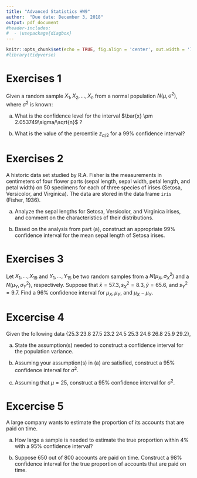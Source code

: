 ```yaml
---
title: "Advanced Statistics HW9"
author:  "Due date: December 3, 2018"
output: pdf_document
#header-includes:
#  - \usepackage{diagbox}
---
```


```r
knitr::opts_chunk$set(echo = TRUE, fig.align = 'center', out.width = '75%', fig.asp = .75)
#library(tidyverse)
```

# Exercises 1

Given a random sample $X_1, X_2, ... , X_n$ from a normal population $N(\mu, \sigma^2)$, where $\sigma^2$ is known:

(a) What is the confidence level for the interval
$\bar{x} \pm 2.053749\sigma/\sqrt{n}$ ?

(b) What is the value of the percentile $z_{\alpha/2}$ for a 99% confidence interval?


# Exercises 2

A historic data set studied by R.A. Fisher is the measurements in centimeters of four flower parts (sepal length, sepal width, petal length, and petal width) on 50 specimens for each of three species of irises (Setosa, Versicolor, and Virginica). The data are stored in
the data frame `iris` (Fisher, 1936).

(a) Analyze the sepal lengths for Setosa, Versicolor, and Virginica irises, and comment on the characteristics of their distributions.

(b) Based on the analysis from part (a), construct an appropriate 99% confidence interval for the mean sepal length of Setosa irises.

# Exercises 3

Let $X_1, ..., X_{19}$ and $Y_1, ..., Y_{15}$ be two random samples from a $N(\mu_X, \sigma^2_X)$ and a $N(\mu_Y, \sigma^2_Y)$, respectively. Suppose that $\bar{x} = 57.3, s^2_X = 8.3, \bar{y} = 65.6$, and $s^2_Y = 9.7$. Find a 96% confidence interval for $\mu_X, \mu_Y$, and $\mu_X-\mu_Y$.

# Excercise 4

Given the following data {25.3 23.8 27.5 23.2 24.5 25.3 24.6 26.8 25.9 29.2},

(a) State the assumption(s) needed to construct a confidence interval for the population variance.

(b) Assuming your assumption(s) in (a) are satisfied, construct a 95% confidence interval for $\sigma^2$.

(c) Assuming that $\mu = 25$, construct a 95% confidence interval for $\sigma^2$.

# Excercise 5

A large company wants to estimate the proportion of its accounts that are paid on time.

(a) How large a sample is needed to estimate the true proportion within 4% with a 95% confidence interval?

(b) Suppose 650 out of 800 accounts are paid on time. Construct a 98% confidence interval for the true proportion of accounts that are paid on time.


